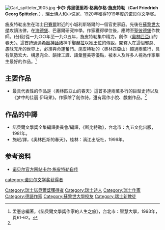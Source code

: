 [[File:Carl_spitteler_1905.jpg|thumb]]
'''卡尔·弗里德里希·格奥尔格·施皮特勒'''（'''Carl Friedrich Georg Spitteler'''，{{bd|1845年|4月24日|1924年|12月29日|catIdx=S}}），[[瑞士|瑞士]]诗人和小说家，1920年獲得1919年度的[[诺贝尔文学奖|诺贝尔文学奖]]。

施皮特勒出生在瑞士[[巴賽爾|巴賽爾]]附近的小城利斯塔爾的一個官吏家庭。先後在[[蘇黎世大學|蘇黎世大學]]攻讀法律，在[[海德堡|海德堡]]、巴塞爾研究神學。作家獲得學位後，應聘至[[聖彼德堡|聖彼德堡]]作教師。(分段)從一九○○年至一九○五年，施皮特勒集中精力，創作〈[[奧林匹亞|奧林匹亞]]山的春天〉。這首詩通過[[希臘神話|希臘神話]]諸神爭娶[[赫拉|赫拉]]以獲王位的傳說，闡釋人在這個邪惡、愚昧充斥的世界上，必須與命運奮鬥。施皮特勒的〈奧林匹亞山〉超過兩萬行，具有氣勢宏大、構思完全、韻律工謹、語彙豐美等優點，被本人及許多人視為作家畢生最好的作品。<ref name="name">孟憲忠編著，《諾貝爾文學獎作家的人生之旅》，台北市：智慧大學，1993年，頁61-62。</ref>

==主要作品==
*最具代表性的作品是〈奧林匹亞山的春天〉這首多達兩萬多行的巨型史詩以及《梦中的佳丽 伊玛果》。作家除了創作詩，還有寫作小說、戲劇作品。<ref name="name" />

==作品的中譯==
*諾貝爾文學獎全集編譯委員會/編譯，《斯比特勒》，台北市：九五文化出版，1981年。
*施岷/譯，《奧林匹斯的春天》，桂林：漓江出版社，1996年。

==参考资料==
<references />
*[https://web.archive.org/web/20071011083918/http://nobelprize.org/nobel_prizes/literature/laureates/1919/spitteler-autobio.html 诺贝尔官方网站卡尔·施皮特勒自传]

{{诺贝尔文学奖获得者 (1901年-1925年)}}
{{Authority control}}
{{DEFAULTSORT:Spitteler, Carl}}
[[category:诺贝尔文学奖获得者|category:诺贝尔文学奖获得者]]
[[Category:瑞士諾貝爾獎獲得者|Category:瑞士諾貝爾獎獲得者]]
[[Category:瑞士诗人|Category:瑞士诗人]]
[[Category:瑞士作家|Category:瑞士作家]]
[[Category:德語作家|Category:德語作家]]
[[Category:蘇黎世大學校友|Category:蘇黎世大學校友]]
[[Category:瑞士新教徒|Category:瑞士新教徒]]